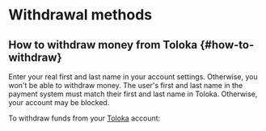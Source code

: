 # Withdrawal methods

## How to withdraw money from Toloka {#how-to-withdraw}

<Note mode="restriction" title="Alert">

Enter your real first and last name in your account settings. Otherwise, you won't be able to withdraw money. The user's first and last name in the payment system must match their first and last name in Toloka. Otherwise, your account may be blocked.

</Note>

To withdraw funds from your [Toloka](http://toloka.yandex.com/) account:
